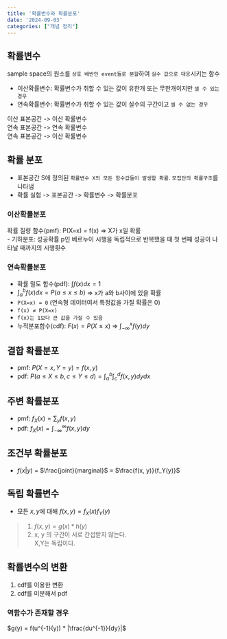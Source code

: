 ```yaml
---
title: '확률변수와 확률분포'
date: '2024-09-03'
categories: ["개념 정리"]
---
```


## 확률변수

sample space의 원소를 `상호 배반인 event들로 분할`하여 `실수 값으로 대응`시키는 함수  

- 이산확률변수: 확률변수가 취할 수 있는 값이 유한개 또는 무한개이지만 `셀 수 있는 경우`
- 연속확률변수: 확률변수가 취할 수 있는 값이 실수의 구간이고 `셀 수 없는 경우`

이산 표본공간 -> 이산 확률변수  
연속 표본공간 -> 연속 확률변수  
연속 표본공간 -> 이산 확률변수  

## 확률 분포

- 표본공간 S에 정의된 `확률변수 X의 모든 함수값들이 발생할 확률`. `모집단의 확률구조`를 나타냄
- 확률 실험 -> 표본공간 -> 확률변수 -> 확률분포

### 이산확률분포

확률 질량 함수(pmf): P(X=x) = f(x) => X가 x일 확률  
- 기하분포: 성공확률 p인 베르누이 시행을 독립적으로 반복했을 때 첫 번째 성공이 나타날 때까지의 시행횟수

### 연속확률분포

- 확률 밀도 함수(pdf): $\int{f(x)}dx = 1$
- $\int_a^b {f(x)}dx = P(a ≤ x ≤ b)$ => x가 a와 b사이에 있을 확률
- `P(X=x) = 0` (연속형 데이터여서 특정값을 가질 확률은 0)
- `f(x) ≠ P(X=x)`
- `f(x)는 1보다 큰 값을 가질 수 있음`
- 누적분포함수(cdf): $F(x) = P(X ≤ x)$ => $\int_{-∞}^x{f(y)}dy$

## 결합 확률분포
- pmf: $P(X=x, Y=y) = f(x, y)$
- pdf: $P(a ≤ X ≤ b, c ≤ Y ≤ d) = \int_{a}^{b}\int_{c}^{d}{f(x, y)}dydx$

## 주변 확률분포
- pmf: $f_X(x) = \sum_y{f(x,y)}$
- pdf: $f_X(x) = \int_{-∞}^{∞}{f(x, y)}dy$

## 조건부 확률분포

- $f(x|y)$ = $\frac{joint}{marginal}$ = $\frac{f(x, y)}{f_Y(y)}$

## 독립 확률변수
- 모든 $x, y$에 대해 $f(x, y) = f_X(x)f_Y(y)$

> 1. $f(x, y) = g(x) * h(y)$  
> 2. x, y 의 구간이 서로 간섭받지 않는다.  
> X,Y는 독립이다.

## 확률변수의 변환

1. cdf를 이용한 변환
2. cdf를 미분해서 pdf

### 역함수가 존재할 경우

$g(y) = f(u^{-1}(y)) * |\frac{du^{-1}}{dy}|$
